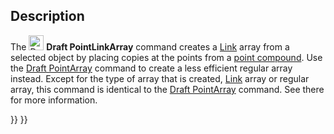 <languages/>
<translate>

<!--T:1-->
{{Docnav
|[[Draft_PointArray|PointArray]]
|[[Draft_Edit|Edit]]
|[[Draft_Workbench|Draft]]
|IconL=Draft_PointArray.svg
|IconR=Draft_Edit.svg
|IconC=Workbench_Draft.svg
}}

<!--T:2-->
{{GuiCommand
|Name=Draft PointLinkArray
|MenuLocation=Modification → Array tools → Point link array
|Workbenches=[[Draft_Workbench|Draft]]
|Version=0.19
|SeeAlso=[[Draft_OrthoArray|Draft OrthoArray]], [[Draft_PolarArray|Draft PolarArray]], [[Draft_CircularArray|Draft CircularArray]], [[Draft_PathArray|Draft PathArray]], [[Draft_PathLinkArray|Draft PathLinkArray]], [[Draft_PointArray|Draft PointArray]]
}}

==Description== <!--T:3-->

<!--T:4-->
The [[Image:Draft_PointLinkArray.svg|24px]] '''Draft PointLinkArray''' command creates a [[App_Link|Link]] array from a selected object by placing copies at the points from a [[Draft_PointArray#Point_compound|point compound]]. Use the [[Draft_PointArray|Draft PointArray]] command to create a less efficient regular array instead. Except for the type of array that is created, [[App_Link|Link]] array or regular array, this command is identical to the [[Draft_PointArray|Draft PointArray]] command. See there for more information.


<!--T:9-->
{{Docnav
|[[Draft_PointArray|PointArray]]
|[[Draft_Edit|Edit]]
|[[Draft_Workbench|Draft]]
|IconL=Draft_PointArray.svg
|IconR=Draft_Edit.svg
|IconC=Workbench_Draft.svg
}}

</translate>
{{Draft Tools navi{{#translation:}}}}
{{Userdocnavi{{#translation:}}}}